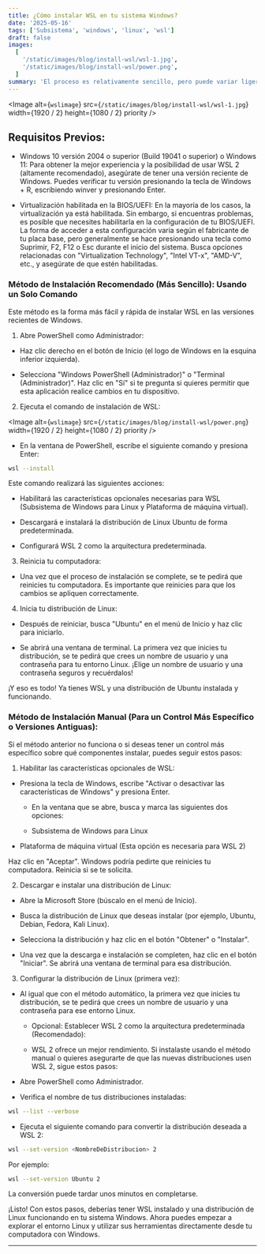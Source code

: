 ```yaml
---
title: ¿Cómo instalar WSL en tu sistema Windows?
date: '2025-05-16'
tags: ['Subsistema', 'windows', 'linux', 'wsl']
draft: false
images:
  [
    '/static/images/blog/install-wsl/wsl-1.jpg',
    '/static/images/blog/install-wsl/power.png',
  ]
summary: 'El proceso es relativamente sencillo, pero puede variar ligeramente dependiendo de la versión de Windows que estés utilizando'
---
```


<Image
  alt={`wslimage`}
  src={`/static/images/blog/install-wsl/wsl-1.jpg`}
  width={1920 / 2}
  height={1080 / 2}
  priority
/>

## Requisitos Previos:

- Windows 10 versión 2004 o superior (Build 19041 o superior) o Windows 11: Para obtener la mejor experiencia y la posibilidad de usar WSL 2 (altamente recomendado), asegúrate de tener una versión reciente de Windows. Puedes verificar tu versión presionando la tecla de Windows + R, escribiendo winver y presionando Enter.

- Virtualización habilitada en la BIOS/UEFI: En la mayoría de los casos, la virtualización ya está habilitada. Sin embargo, si encuentras problemas, es posible que necesites habilitarla en la configuración de tu BIOS/UEFI. La forma de acceder a esta configuración varía según el fabricante de tu placa base, pero generalmente se hace presionando una tecla como Suprimir, F2, F12 o Esc durante el inicio del sistema. Busca opciones relacionadas con "Virtualization Technology", "Intel VT-x", "AMD-V", etc., y asegúrate de que estén habilitadas.

### Método de Instalación Recomendado (Más Sencillo): Usando un Solo Comando

Este método es la forma más fácil y rápida de instalar WSL en las versiones recientes de Windows.

1. Abre PowerShell como Administrador:

- Haz clic derecho en el botón de Inicio (el logo de Windows en la esquina inferior izquierda).

- Selecciona "Windows PowerShell (Administrador)" o "Terminal (Administrador)". Haz clic en "Sí" si te pregunta si quieres permitir que esta aplicación realice cambios en tu dispositivo.

2. Ejecuta el comando de instalación de WSL:

<Image
  alt={`wslimage`}
  src={`/static/images/blog/install-wsl/power.png`}
  width={1920 / 2}
  height={1080 / 2}
  priority
/>

- En la ventana de PowerShell, escribe el siguiente comando y presiona Enter:

```bash
wsl --install
```

Este comando realizará las siguientes acciones:

- Habilitará las características opcionales necesarias para WSL (Subsistema de Windows para Linux y Plataforma de máquina virtual).

- Descargará e instalará la distribución de Linux Ubuntu de forma predeterminada.

- Configurará WSL 2 como la arquitectura predeterminada.

3. Reinicia tu computadora:

- Una vez que el proceso de instalación se complete, se te pedirá que reinicies tu computadora. Es importante que reinicies para que los cambios se apliquen correctamente.

4. Inicia tu distribución de Linux:

- Después de reiniciar, busca "Ubuntu" en el menú de Inicio y haz clic para iniciarlo.

- Se abrirá una ventana de terminal. La primera vez que inicies tu distribución, se te pedirá que crees un nombre de usuario y una contraseña para tu entorno Linux. ¡Elige un nombre de usuario y una contraseña seguros y recuérdalos!

¡Y eso es todo! Ya tienes WSL y una distribución de Ubuntu instalada y funcionando.

### Método de Instalación Manual (Para un Control Más Específico o Versiones Antiguas):

Si el método anterior no funciona o si deseas tener un control más específico sobre qué componentes instalar, puedes seguir estos pasos:

1. Habilitar las características opcionales de WSL:

- Presiona la tecla de Windows, escribe "Activar o desactivar las características de Windows" y presiona Enter.

	- En la ventana que se abre, busca y marca las siguientes dos opciones:

	- Subsistema de Windows para Linux

- Plataforma de máquina virtual (Esta opción es necesaria para WSL 2)

Haz clic en "Aceptar". Windows podría pedirte que reinicies tu computadora. Reinicia si se te solicita.

2. Descargar e instalar una distribución de Linux:

- Abre la Microsoft Store (búscalo en el menú de Inicio).

- Busca la distribución de Linux que deseas instalar (por ejemplo, Ubuntu, Debian, Fedora, Kali Linux).

- Selecciona la distribución y haz clic en el botón "Obtener" o "Instalar".

- Una vez que la descarga e instalación se completen, haz clic en el botón "Iniciar". Se abrirá una ventana de terminal para esa distribución.

3. Configurar la distribución de Linux (primera vez):

- Al igual que con el método automático, la primera vez que inicies tu distribución, se te pedirá que crees un nombre de usuario y una contraseña para ese entorno Linux.

  - Opcional: Establecer WSL 2 como la arquitectura predeterminada (Recomendado):

  - WSL 2 ofrece un mejor rendimiento. Si instalaste usando el método manual o quieres asegurarte de que las nuevas distribuciones usen WSL 2, sigue estos pasos:

- Abre PowerShell como Administrador.

- Verifica el nombre de tus distribuciones instaladas:

```bash
wsl --list --verbose
```

- Ejecuta el siguiente comando para convertir la distribución deseada a WSL 2:

```bash
wsl --set-version <NombreDeDistribucion> 2
```

Por ejemplo:

```bash
wsl --set-version Ubuntu 2
```

La conversión puede tardar unos minutos en completarse.

¡Listo! Con estos pasos, deberías tener WSL instalado y una distribución de Linux funcionando en tu sistema Windows. Ahora puedes empezar a explorar el entorno Linux y utilizar sus herramientas directamente desde tu computadora con Windows.

---

